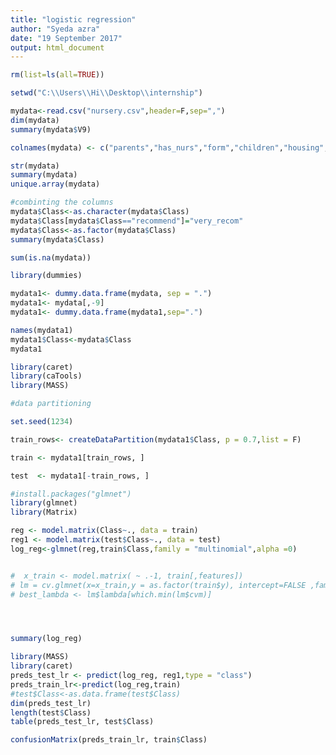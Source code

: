 ---
title: "logistic regression"
author: "Syeda azra"
date: "19 September 2017"
output: html_document
---

```{r}

rm(list=ls(all=TRUE))

setwd("C:\\Users\\Hi\\Desktop\\internship")

mydata<-read.csv("nursery.csv",header=F,sep=",")
dim(mydata)
summary(mydata$V9)
```








```{r}
colnames(mydata) <- c("parents","has_nurs","form","children","housing","finance","social","health","Class")

str(mydata)
summary(mydata)
unique.array(mydata)
```


```{r}
#combinting the columns
mydata$Class<-as.character(mydata$Class)
mydata$Class[mydata$Class=="recommend"]="very_recom"
mydata$Class<-as.factor(mydata$Class)
summary(mydata$Class)
```



```{r}
sum(is.na(mydata))
```


```{r}
library(dummies)

mydata1<- dummy.data.frame(mydata, sep = ".")
mydata1<- mydata[,-9]
mydata1<- dummy.data.frame(mydata1,sep=".")

names(mydata1)
mydata1$Class<-mydata$Class
mydata1
```



```{r}
library(caret)
library(caTools)
library(MASS)
```


```{r}
#data partitioning

set.seed(1234)

train_rows<- createDataPartition(mydata1$Class, p = 0.7,list = F)

train <- mydata1[train_rows, ]

test  <- mydata1[-train_rows, ]

```


```{r}
#install.packages("glmnet")
library(glmnet)
library(Matrix)

reg <- model.matrix(Class~., data = train)
reg1 <- model.matrix(test$Class~., data = test)
log_reg<-glmnet(reg,train$Class,family = "multinomial",alpha =0)


#  x_train <- model.matrix( ~ .-1, train[,features])
# lm = cv.glmnet(x=x_train,y = as.factor(train$y), intercept=FALSE ,family =   "multinomail", alpha=1, nfolds=7)
# best_lambda <- lm$lambda[which.min(lm$cvm)]





```

```{r}
summary(log_reg)
```

```{r}
library(MASS)
library(caret)
preds_test_lr <- predict(log_reg, reg1,type = "class")
preds_train_lr<-predict(log_reg,train)
#test$Class<-as.data.frame(test$Class)
dim(preds_test_lr)
length(test$Class)
table(preds_test_lr, test$Class)

confusionMatrix(preds_train_lr, train$Class)
```



```{r}

```

```{r}



```

